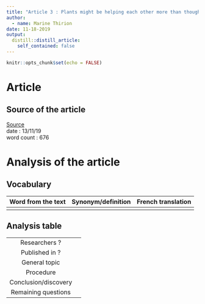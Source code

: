 ```yaml
---
title: "Article 3 : Plants might be helping each other more than thought "
author:
  - name: Marine Thirion
date: 11-18-2019
output:
  distill::distill_article:
    self_contained: false
---
```


```r
knitr::opts_chunk$set(echo = FALSE)
```

# Article

## Source of the article 

[Source](https://phys.org/news/2019-11-thought.html)  
date : 13/11/19  
word count : 676

# Analysis of the article 

## Vocabulary

| Word from the text   | Synonym/definition   | French translation   |
|:--------------------:|:--------------------:|:--------------------:|
|                      |                      |                      |

## Analysis table

|                                |                                  |
|:------------------------------:|----------------------------------|
| Researchers ?       |      |
| Published in ?  |   |
| General topic    |     |
| Procedure     |    |
| Conclusion/discovery    |    |
| Remaining questions   |   |
